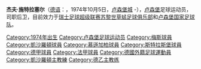 {{Infobox Football biography
|          playername = 杰夫·施特拉塞尔<br />''Jeff Strasser''
|            fullname = Jeff Strasser
|         dateofbirth = {{birth date and age|1974|10|5}}
|         cityofbirth = [[卢森堡城|卢森堡城]]
|      countryofbirth = {{LUX}}
|              height = {{height|meters=1.90}}
|            position = [[後衛_(足球)|后卫]]
|         currentclub = [[苏黎世草蜢足球俱乐部|草蜢]]
|          clubnumber = 23
|          youthyears = 
|          youthclubs = 
|               years = 1993–99<br/>1999–02<br/>2002–06<br/>2006–07<br/>2007–09<br/>2009<br/>2009-
|               clubs = [[梅斯足球俱乐部|梅斯]]<br/>[[凯泽斯劳滕足球俱乐部|凱沙羅頓]]<br/>[[门兴格拉德巴赫足球俱乐部|慕遜加柏]]<br/>[[斯特拉斯堡足球俱乐部|斯特拉斯堡]]<br/>[[梅斯足球俱乐部|梅斯]]<br/>[[CS_Fola_Esch|福拉艾什]]<br/>[[苏黎世草蜢足球俱乐部|草蜢]]
|         caps(goals) = {{0}}67 (1)<br/>{{0}}81 (7)<br/>113 (3)<br/>{{0}}26 (1)<br/>{{0}}39 (0)<br/>{{0}}{{0}}2 (1)<br/>{{0}}{{0}}1 (0)
|       nationalyears = 1993–
|        nationalteam = {{fb|LUX}}
| nationalcaps(goals) = {{0}}90 (6)
| manageryears = 
| managerclubs = 
| pcupdate = 31 August 2009
| ntupdate = 25 July 2009
}}
'''杰夫·施特拉塞尔'''（[[德语|德语]]：'''{{lang|de|Jeff Strasser}}'''，1974年10月5日，[[卢森堡城|卢森堡城]] -），[[卢森堡|卢森堡]]足球运动员，司职后卫，目前效力于[[瑞士足球超级联赛|瑞士足球超级联赛]][[苏黎世草蜢足球俱乐部|苏黎世草蜢足球俱乐部]]和[[卢森堡国家足球队|卢森堡国家足球队]]。

{{DEFAULTSORT:Strasser, Jeff}}
[[Category:1974年出生|Category:1974年出生]]
[[Category:卢森堡足球运动员|Category:卢森堡足球运动员]]
[[Category:梅斯球員|Category:梅斯球員]]
[[Category:凱沙羅頓球員|Category:凱沙羅頓球員]]
[[Category:慕遜加柏球員|Category:慕遜加柏球員]]
[[Category:斯特拉斯堡球員|Category:斯特拉斯堡球員]]
[[Category:德甲球員|Category:德甲球員]]
[[Category:法甲球員|Category:法甲球員]]
[[Category:德國外籍足球運動員|Category:德國外籍足球運動員]]
[[Category:凱沙羅頓主教練|Category:凱沙羅頓主教練]]
[[Category:德乙主教练|Category:德乙主教练]]
